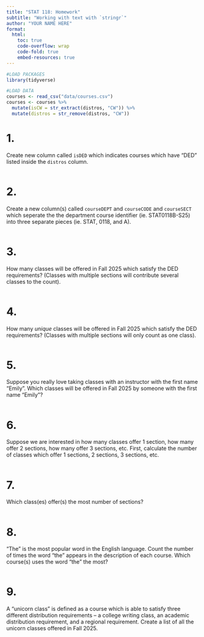 ```yaml
---
title: "STAT 118: Homework"
subtitle: "Working with text with `stringr`"
author: "YOUR NAME HERE"
format:
  html: 
    toc: true
    code-overflow: wrap
    code-fold: true
    embed-resources: true
---
```


```r
#LOAD PACKAGES 
library(tidyverse)

#LOAD DATA
courses <- read_csv("data/courses.csv")
courses <- courses %>%
  mutate(isCW = str_extract(distros, "CW")) %>%
  mutate(distros = str_remove(distros, "CW"))
```

# 1.
Create new column called `isDED` which indicates courses which have "DED" listed inside the `distros` column. 

```r

```


# 2.

Create a new column(s) called `courseDEPT` and `courseCODE` and `courseSECT` which seperate the the department course identifier (ie. STAT0118B-S25) into three separate pieces (ie. STAT, 0118, and A). 

```r

```

# 3.

How many classes will be offered in Fall 2025 which satisfy the DED requirements? (Classes with multiple sections will contribute several classes to the count).

```r

```


# 4.
How many *unique* classes will be offered in Fall 2025 which satisfy the DED requirements? (Classes with multiple sections will only count as one class).

```r

```


# 5.
Suppose you really love taking classes with an instructor with the first name "Emily". Which classes will be offered in Fall 2025 by someone with the first name "Emily"?

```r

```


# 6.
Suppose we are interested in how many classes offer 1 section, how many offer 2 sections, how many offer 3 sections, etc. First, calculate the number of classes which offer 1 sections, 2 sections, 3 sections, etc. 

```r

```


# 7.
Which class(es) offer(s) the most number of sections? 

```r

```

# 8.
"The" is the most popular word in the English language. Count the number of times the word "the" appears in the description of each course. Which course(s) uses the word "the" the most? 

```r

```

# 9. 

A "unicorn class" is defined as a course which is able to satisfy three different distribution requirements -- a college writing class, an academic distribution requirement, and a regional requirement. Create a list of all the unicorn classes offered in Fall 2025.

```r

```
